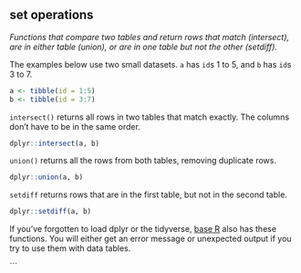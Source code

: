 ## set operations

<dfn>Functions that compare two tables and return rows that match (intersect), are in either table (union), or are in one table but not the other (setdiff).</dfn>

The examples below use two small datasets. `a` has `id`s 1 to 5, and `b` has `id`s 3 to 7.

```r
a <- tibble(id = 1:5)
b <- tibble(id = 3:7)
```

`intersect()` returns all rows in two tables that match exactly. The columns don't have to be in the same order.

```r
dplyr::intersect(a, b)
```

`union()` returns all the rows from both tables, removing duplicate rows.

```r
dplyr::union(a, b)
```

`setdiff` returns rows that are in the first table, but not in the second table.

```r
dplyr::setdiff(a, b)
```

<div class="warning">
If you've forgotten to load dplyr or the tidyverse, [base R](b#base-r) also has these functions. You will either get an error message or unexpected output if you try to use them with data tables.
</div>

```

